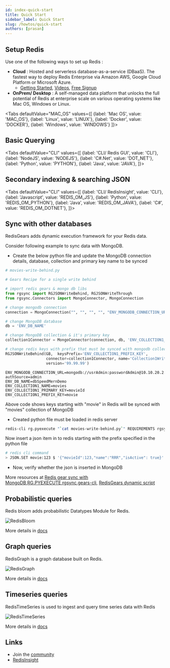 ```yaml
---
id: index-quick-start
title: Quick Start
sidebar_label: Quick Start
slug: /howtos/quick-start
authors: [prasan]
---
```











<Authors frontMatter={frontMatter} />

<div class="cst-tabs-page">

## Setup Redis

Use one of the following ways to set up Redis :

- **Cloud** : Hosted and serverless database-as-a-service (DBaaS). The fastest way to deploy Redis Enterprise via Amazon AWS, Google Cloud Platform or Microsoft Azure.
  - [Getting Started](/create/rediscloud), [Videos](https://www.youtube.com/playlist?list=PL83Wfqi-zYZG6uGxBagsbqjpsi2XBEj1K),
    [Free Signup](https://app.redislabs.com/#/login)
- **OnPrem/ Desktop** : A self-managed data platform that unlocks the full potential of Redis at enterprise scale on various operating systems like Mac OS, Windows or Linux.

<Tabs
  defaultValue="MAC_OS"
  values={[
    {label: 'Mac OS', value: 'MAC_OS'},
    {label: 'Linux', value: 'LINUX'},
    {label: 'Docker', value: 'DOCKER'},
    {label: 'Windows', value: 'WINDOWS'}
  ]}>

<TabItem value="MAC_OS">

<MacOsSetup />

</TabItem>

<TabItem value="LINUX">

<LinuxSetup />

</TabItem>
<TabItem value="DOCKER">

<DockerSetup />

</TabItem>

<TabItem value="WINDOWS">

<WindowsSetup />

</TabItem>

</Tabs>

## Basic Querying

<Tabs
  defaultValue="CLI"
  values={[
    {label: 'CLI/ Redis GUI', value: 'CLI'},
    {label: 'NodeJS', value: 'NODEJS'},
    {label: 'C#.Net', value: 'DOT_NET'},
    {label: 'Python', value: 'PYTHON'},
    {label: 'Java', value: 'JAVA'},
  ]}>

<TabItem value="CLI">

<CliBasicQuerying />

</TabItem>

<TabItem value="NODEJS">

<NodeBasicQuerying />

</TabItem>
<TabItem value="JAVA">

<JavaBasicQuerying />

</TabItem>
<TabItem value="PYTHON">

<PythonBasicQuerying />

</TabItem>
<TabItem value="DOT_NET">

<CSharpBasicQuerying />

</TabItem>
</Tabs>

## Secondary indexing & searching JSON

<Tabs
  defaultValue="CLI"
  values={[
    {label: 'CLI/ RedisInsight', value: 'CLI'},
    {label: 'Javascript', value: 'REDIS_OM_JS'},
    {label: 'Python', value: 'REDIS_OM_PYTHON'},
    {label: 'Java', value: 'REDIS_OM_JAVA'},
    {label: 'C#', value: 'REDIS_OM_DOTNET'},
]}>

<TabItem value="CLI">

<CliSecondaryIndexing />

</TabItem>

<TabItem value="REDIS_OM_JS">

<NodeSecondaryIndexing />

</TabItem>

<TabItem value="REDIS_OM_PYTHON">

<PythonSecondaryIndexing />

</TabItem>

<TabItem value="REDIS_OM_JAVA">

<JavaSecondaryIndexing />

</TabItem>

<TabItem value="REDIS_OM_DOTNET">

<CSharpSecondaryIndexing />

</TabItem>
</Tabs>

## Sync with other databases

RedisGears adds dynamic execution framework for your Redis data.

Consider following example to sync data with MongoDB.

- Create the below python file and update the MongoDB connection details, database, collection and primary key name to be synced

```python
# movies-write-behind.py

# Gears Recipe for a single write behind

# import redis gears & mongo db libs
from rgsync import RGJSONWriteBehind, RGJSONWriteThrough
from rgsync.Connectors import MongoConnector, MongoConnection

# change mongodb connection
connection = MongoConnection("", "", "", "", "ENV_MONGODB_CONNECTION_URL")

# change MongoDB database
db = 'ENV_DB_NAME'

# change MongoDB collection & it's primary key
collection1Connector = MongoConnector(connection, db, 'ENV_COLLECTION1_NAME', 'ENV_COLLECTION1_PRIMARY_KEY')

# change redis keys with prefix that must be synced with mongodb collection
RGJSONWriteBehind(GB,  keysPrefix='ENV_COLLECTION1_PREFIX_KEY',
                  connector=collection1Connector, name='Collection1WriteBehind',
                  version='99.99.99')
```

```env
ENV_MONGODB_CONNECTION_URL=mongodb://usrAdmin:passwordAdmin@10.10.20.2:27017/dbSpeedMernDemo?authSource=admin
ENV_DB_NAME=dbSpeedMernDemo
ENV_COLLECTION1_NAME=movies
ENV_COLLECTION1_PRIMARY_KEY=movieId
ENV_COLLECTION1_PREFIX_KEY=movie
```

Above code shows keys starting with "movie" in Redis will be synced with "movies" collection of MongoDB

- Created python file must be loaded in redis server

```sh
redis-cli rg.pyexecute "`cat movies-write-behind.py`" REQUIREMENTS rgsync pymongo==3.12.0
```

Now insert a json item in to redis starting with the prefix specified in the python file

```sh
# redis cli command
> JSON.SET movie:123 $ '{"movieId":123,"name":"RRR","isActive": true}'
```

- Now, verify whether the json is inserted in MongoDB

More resources at [Redis gear sync with MongoDB](https://github.com/RedisGears/rgsync/tree/master/examples/mongo),[RG.PYEXECUTE](https://oss.redis.com/redisgears/commands.html#rgpyexecute),[rgsync](https://github.com/RedisGears/rgsync#running-the-recipe),[gears-cli](https://github.com/RedisGears/gears-cli), [RedisGears dynamic script](/howtos/redisgears)

## Probabilistic queries

Redis bloom adds probabilistic Datatypes Module for Redis.

![RedisBloom](./images/redis-bloom.svg)

More details in [docs](https://redis.io/docs/stack/bloom/)

## Graph queries

RedisGraph is a graph database built on Redis.

![RedisGraph](./images/redis-graph.svg)

More details in [docs](https://redis.io/docs/stack/graph/)

## Timeseries queries

RedisTimeSeries is used to ingest and query time series data with Redis

![RedisTimeSeries](./images/redis-timeseries.svg)

More details in [docs](https://redis.io/docs/stack/timeseries/)

## Links

- Join the [community](/community/)
- [RedisInsight](https://redis.com/redis-enterprise/redis-insight/)

</div>

